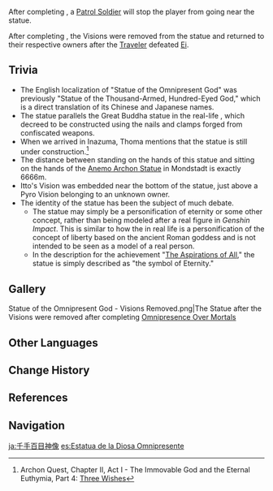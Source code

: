 {{Location Infobox
|image        = Statue of the Omnipresent God.png
|type         = Point of Interest
|region       = Inazuma
|area         = Narukami Island
|subarea      = Inazuma City
|poi          = Tenshukaku
}}
{{Location Intro|description=<p>{{If Self|Statue of the Omnipresent God|It|The Statue of the Omnipresent God}} is a statue in front of [[Tenshukaku]] where all the [[Vision]]s taken by the [[Vision Hunt Decree]] are inlaid.</p>}}

After completing {{Quest|Stillness, the Sublimation of Shadow}}, a [[Patrol Soldier]] will stop the player from going near the statue.

After completing {{Quest|Omnipresence Over Mortals}}, the Visions were removed from the statue and returned to their respective owners after the [[Traveler]] defeated [[Raiden Shogun|Ei]].

==Trivia==
* The English localization of "Statue of the Omnipresent God" was previously "Statue of the Thousand-Armed, Hundred-Eyed God," which is a direct translation of its Chinese and Japanese names.
* The statue parallels the Great Buddha statue in the real-life {{Lang|{{w|sword hunt}}|ja=刀狩|ja_rm=katanagari}}, which {{w|Toyotomi Hideyoshi}} decreed to be constructed using the nails and clamps forged from confiscated weapons.
* When we arrived in Inazuma, Thoma mentions that the statue is still under construction.<ref>Archon Quest, Chapter II, Act I - The Immovable God and the Eternal Euthymia, Part 4: [[Three Wishes]]</ref>
* The distance between standing on the hands of this statue and sitting on the hands of the [[Anemo Archon Statue]] in Mondstadt is exactly 6666m.
* Itto's Vision was embedded near the bottom of the statue, just above a Pyro Vision belonging to an unknown owner.
* The identity of the statue has been the subject of much debate.
** The statue may simply be a personification of eternity or some other concept, rather than being modeled after a real figure in ''Genshin Impact''. This is similar to how the {{w|Statue of Liberty}} in real life is a personification of the concept of liberty based on the ancient Roman goddess {{w|Libertas}} and is not intended to be seen as a model of a real person.
** In the description for the achievement "[[The Aspirations of All]]," the statue is simply described as "the symbol of Eternity."

==Gallery==
<gallery>
Statue of the Omnipresent God - Visions Removed.png|The Statue after the Visions were removed after completing [[Omnipresence Over Mortals]]
</gallery>

==Other Languages==
{{Other Languages
|en        = Statue of the Omnipresent God
|zhs       = 千手百眼神像
|zhs_rm    = Qiānshǒu-Bǎiyǎn Shénxiàng
|zht       = 千手百眼神像
|zht_rm    = Qiānshǒu-Bǎiyǎn Shénxiàng
|zh_tl     = Statue of the Thousand-Armed and Hundred-Eyed God
|ja        = 千手百目神像
|ja_rm     = Senju-Hyakumoku Shinzou<ref>{{Ref/Quest|Three Wishes|note=Japanese Voice-Over}}</ref>
|ja_tl     = Statue of the Thousand-Armed and Hundred-Eyed God
|ko        = {{tt|천수백안|千手百眼}} {{tt|신상|神像}}
|ko_rm     = Cheonsu-baegan Sinsang
|ko_tl     = Statue of the Thousand-Armed and Hundred-Eyed God
|es        = Estatua de la Diosa Omnipresente
|es_tl     = Statue of the Omnipresent Goddess
|fr        = Statue de la divinité omniprésente
|fr_tl     = Statue of the Omnipresent Deity
|ru        = Статуя всевидящего божества
|ru_tl     = Statue of the All-Seeing Deity
|th        = Statue of the Omnipresent God
|vi        = {{tt|Tượng|像}} Trăm Mắt Nghìn Tay
|vi_tl     = Hundred-Eyed, Thousand-Armed Statue
|de        = Statue des Allgegenwärtigen Gottes
|de_tl     = Statue of the Omnipresent God
|id        = Patung Omnipresent God
|id_tl     = Omnipresent God Statue
|pt        = Estátua da Deusa Onipresente
|pt_tl     = Statue of the Omnipresent Goddess
|tr        = Alemüstü Tanrı'nın Heykeli
|tr_tl     = 
|it        = Statua della divinità onnipresente
|it_tl     = 
}}

==Change History==
{{Change History|2.0|introduced=1.1}}

==References==
{{Reflist}}

==Navigation==
{{PoI Navbox|Inazuma}}

[[ja:千手百目神像]]
[[es:Estatua de la Diosa Omnipresente]]